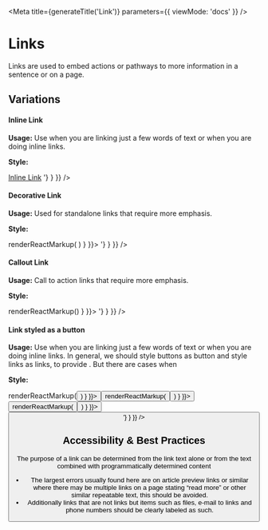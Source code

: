 
<Meta
  title={generateTitle('Link')}
  parameters={{
    viewMode: 'docs'
  }}
/>

# Links
Links are used to embed actions or pathways to more information in a sentence or on a page.

## Variations

#### Inline Link
**Usage:** Use when you are linking just a few words of text or when you are doing inline links.

**Style:**

<Canvas>
  <Story
    name="link">
      <a href="#">Inline Link</a>
  </Story>
  <Story
    name="link-css"
    parameters={{ docs: { source: {code: '// Link to CSS: <link rel="stylesheet" href="https://unpkg.com/@massds/mayflower-assets@[version]/css/decorative-link.css">'} } }} />
</Canvas>

#### Decorative Link
**Usage:** Used for standalone links that require more emphasis.

**Style:**

<Canvas>
  <Story
    name="link-decorative"
    parameters={{ docs: { transformSource: () => renderReactMarkup(
    <DecorativeLink text="Decorative Link"/>) } }}>
    <DecorativeLink text="Decorative Link"/>
  </Story>
  <Story
    name="link-decorative-css"
    parameters={{ docs: { source: {code: '// Link to CSS: <link rel="stylesheet" href="https://unpkg.com/@massds/mayflower-assets@[version]/css/decorative-link.css">'} } }} />
</Canvas>


#### Callout Link
**Usage:** Call to action links that require more emphasis.

**Style:**

<Canvas>
  <Story
    name="link-callout"
    parameters={{ docs: { transformSource: () => renderReactMarkup(<CalloutLink text="Callout Link"/>) } }}>
      <CalloutLink text="Callout Link"/>
  </Story>
  <Story
    name="link-callout-css"
    parameters={{ docs: { source: {code: '// Link to CSS: <link rel="stylesheet" href="https://unpkg.com/@massds/mayflower-assets@[version]/css/callout-link.css">'} } }} />
</Canvas>


#### Link styled as a button
**Usage:** Use when you are linking just a few words of text or when you are doing inline links. In general, we should style buttons as button and style links as links, to provide . But there are cases when

**Style:**

<Canvas>
  <Story
    name="link-button-primary"
    parameters={{ docs: { transformSource: () => renderReactMarkup(<Button href="#" text="Button as a link" usage="" type="submit"/>) } }}>
      <Button href="#" text="Button as a link" usage="" type="submit"/>
  </Story>
  <Story
    name="link-button-secondary"
    parameters={{ docs: { transformSource: () => renderReactMarkup(<Button href="#" text="Button as a link" usage="secondary"/>) } }}>
      <Button href="#" text="Button as a link" usage="secondary"/>
  </Story>
  <Story
    name="link-button-tertiary"
    parameters={{ docs: { transformSource: () => renderReactMarkup(  <Button href="#" text="Button as a link" usage="tertiary"/>) } }}>
        <Button href="#" text="Button as a link" usage="tertiary"/>
  </Story>
  <Story
    name="link-button-css"
    parameters={{ docs: { source: {code: '// Link to CSS: <link rel="stylesheet" href="https://unpkg.com/@massds/mayflower-assets@[version]/css/button.css">'} } }} />
</Canvas>


## Accessibility & Best Practices
The purpose of a link can be determined from the link text alone or from the text combined with programmatically determined content

* The largest errors usually found here are on article preview links or similar where there may be multiple links on a page stating “read more” or other similar repeatable text, this should be avoided.
* Additionally links that are not links but items such as files, e-mail to links and phone numbers should be clearly labeled as such.

